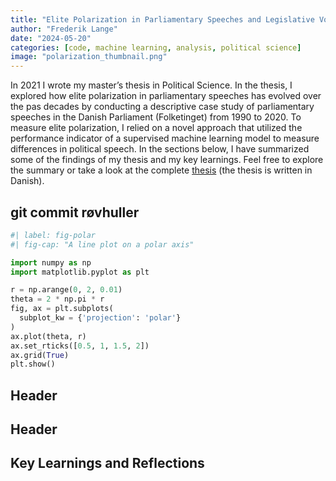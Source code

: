```yaml
---
title: "Elite Polarization in Parliamentary Speeches and Legislative Voting"
author: "Frederik Lange"
date: "2024-05-20"
categories: [code, machine learning, analysis, political science]
image: "polarization_thumbnail.png"
---
```


In 2021 I wrote my master's thesis in Political Science. In the thesis, I explored how elite polarization in parliamentary speeches has evolved over the pas decades by conducting a descriptive case study of parliamentary speeches in the Danish Parliament (Folketinget) from 1990 to 2020. To measure elite polarization, I relied on a novel approach that utilized the performance indicator of a supervised machine learning model to measure differences in political speech. In the sections below, I have summarized some of the findings of my thesis and my key learnings. Feel free to explore the summary or take a look at the complete [thesis](https://github.com/frederiklange/thesis_political_science/blob/main/niels_frederik_lange_speciale_september_2021.pdf) (the thesis is written in Danish).

## git commit røvhuller

```python
#| label: fig-polar
#| fig-cap: "A line plot on a polar axis"

import numpy as np
import matplotlib.pyplot as plt

r = np.arange(0, 2, 0.01)
theta = 2 * np.pi * r
fig, ax = plt.subplots(
  subplot_kw = {'projection': 'polar'} 
)
ax.plot(theta, r)
ax.set_rticks([0.5, 1, 1.5, 2])
ax.grid(True)
plt.show()
```


## Header

## Header

## Key Learnings and Reflections

